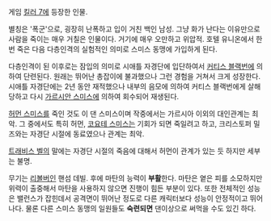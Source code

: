 게임 [[킬러 7]]에 등장한 인물.

별칭은 '폭군'으로, 굉장히 난폭하고 입이 거친 백인 남성. 그냥 화가 난다는 이유만으로 사람을 죽이는 매우 거칠은 인물이다. 거기에 매우 오만하고 위압적. 호텔 유니온에서 한 번 죽은 다음 다층인격의 실험적인 의미로 스미스 동맹에 가입하게 된다.

다층인격이 된 이후로는 잠입의 의미로 시애틀 자경단에 입단하여서 [[커티스 블랙번]]에 의하여 단련된다. 원래는 뛰어난 총잡이에 불과했으나 그런 경험을 거쳐서 크게 성장한다. 시애틀 자경단에는 2년 동안 재적했으나 내부의 음모에 의하여 커티스 블랙번에게 살해당하고 다시 [[가르시안 스미스]]에 의하여 회수되어 재생된다.

[[허먼 스미스]]를 죽인 것도 이 댄 스미스이며 작중에서는 가르시아 이외의 대인관계는 최악. 그 중에서도 특히 허먼, [[코요테 스미스]]는 기회가 되면 죽일려고 하고, 크리스토퍼 밀즈와는 자경단 시절에 동료였으나 관계는 최악.

[[트래비스 벨]]의 말에는 자경단 시절의 죽음에 대해서 허먼이 관계가 있는 듯 하지만 세부는 불명.

무기는 [[리볼버]]인 핸섬 데빌. 후에 마탄의 능력이 '''부활'''한다. 마탄은 옅은 피를 소모하지만 위력이 출중해서 마탄을 사용하지 않으면 진행이 힘든 부분이 있다.
또한 전체적인 성능은 밸런스가 잡힌데서 공격면이 뛰어난 정도로 다른 캐릭터보다 성능이 안정적이고 뛰어나다.
물론 다른 스미스 동맹의 일원들도 '''숙련되면''' 댄이상으로 써먹을 수도 있긴 하다.
